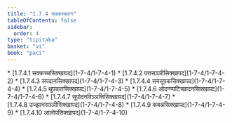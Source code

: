 ```yaml
---
title: "1.7.4 सक्कच्चवग्ग"
tableOfContents: false
sidebar:
  order: 4
type: "tipitaka"
basket: "vi"
book: "paci"
---
```



<DynamicBreadcrumb />



<TableOfContents book="paci" section="1.7.4">
* [1.7.4.1 सक्कच्चसिक्खापद](1-7-4/1-7-4-1)
* [1.7.4.2 पत्तसञ्ञीसिक्खापद](1-7-4/1-7-4-2)
* [1.7.4.3 सपदानसिक्खापद](1-7-4/1-7-4-3)
* [1.7.4.4 समसूपकसिक्खापद](1-7-4/1-7-4-4)
* [1.7.4.5 थूपकतसिक्खापद](1-7-4/1-7-4-5)
* [1.7.4.6 ओदनप्पटिच्छादनसिक्खापद](1-7-4/1-7-4-6)
* [1.7.4.7 सूपोदनविञ्ञत्तिसिक्खापद](1-7-4/1-7-4-7)
* [1.7.4.8 उज्झानसञ्ञीसिक्खापद](1-7-4/1-7-4-8)
* [1.7.4.9 कबळसिक्खापद](1-7-4/1-7-4-9)
* [1.7.4.10 आलोपसिक्खापद](1-7-4/1-7-4-10)
</TableOfContents>
